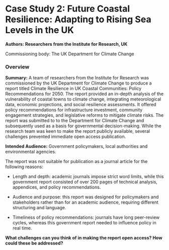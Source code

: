 # Case Study 2: Future Coastal Resilience: Adapting to Rising Sea Levels in the UK {#sec-cs2}

**Authors: Researchers from the Institute for Research, UK**

Commissioning body: The UK Department for Climate Change

### Overview

**Summary:** A team of researchers from the Institute for Research was commissioned by the UK Department for Climate Change to produce a report titled Climate Resilience in UK Coastal Communities: Policy Recommendations for 2050. The report provided an in-depth analysis of the vulnerability of coastal towns to climate change, integrating meteorological data, economic projections, and social resilience assessments. It offered policy recommendations for infrastructure investment, community engagement strategies, and legislative reforms to mitigate climate risks. The report was submitted to to the Department for Climate Change and subsequently used as a basis for governmental decision-making. While the research team was keen to make the report publicly available, several challenges prevented immediate open access publication.

**Intended Audience:** Government policymakers, local authorities and environmental agencies.

The report was not suitable for publication as a journal article for the following reasons:

-   Length and depth: academic journals impose strict word limits, while this government report consisted of over 200 pages of technical analysis, appendices, and policy recommendations.

-   Audience and purpose: this report was designed for policymakers and stakeholders rather than for an academic audience, requiring different structuring and language.

-   Timeliness of policy recommendations: journals have long peer-review cycles, whereas this government report needed to influence policy in real time.

**What challenges can you think of in making the report open access? How could these be addressed?**
